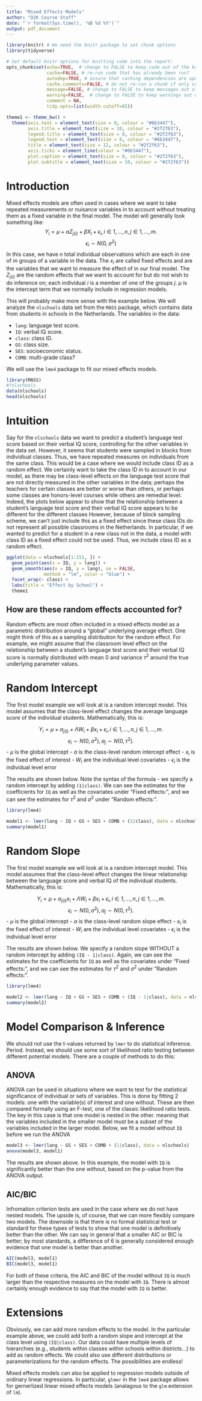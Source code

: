```yaml
---
title: "Mixed Effects Models"
author: "D2K Course Staff"
date: "`r format(Sys.time(), '%B %d %Y')`"
output: pdf_document
---
```


```r
library(knitr) # We need the knitr package to set chunk options
library(tidyverse)

# Set default knitr options for knitting code into the report:
opts_chunk$set(echo=TRUE,  # change to FALSE to keep code out of the knitted document
               cache=FALSE, # re-run code that has already been run?
               autodep=TRUE, # assure that caching dependencies are updated correctly
               cache.comments=FALSE, # do not re-run a chunk if only comments are changed
               message=FALSE, # change to FALSE to keep messages out of the knitted document
               warning=FALSE,  # change to FALSE to keep warnings out of the knitted document
               comment = NA,
               tidy.opts=list(width.cutoff=65))

theme1 <- theme_bw() +
  theme(axis.text = element_text(size = 8, colour = "#6b3447"),
        axis.title = element_text(size = 10, colour = "#2f2f63"),
        legend.title = element_text(size = 8, colour = "#2f2f63"),
        legend.text = element_text(size = 8, colour = "#6b3447"), 
        title = element_text(size = 12, colour = "#2f2f63"), 
        axis.ticks = element_line(colour = "#6b3447"),
        plot.caption = element_text(size = 8, colour = "#2f2f63"),
        plot.subtitle = element_text(size = 10, colour = "#2f2f63"))
```

# Introduction

Mixed effects models are often used in cases where we want to take repeated measurements or nuisance variables in to account without treating them as a fixed variable in the final model. The model will generally look something like: $$Y_i = \mu + \alpha Z_{j(i)}+ \beta X_i + \epsilon_i, i \in 1, ..., n, j \in 1, ..., m.$$ $$\epsilon_i \sim N(0, \sigma^2)$$ In this case, we have $n$ total individual observations which are each in one of $m$ groups of a variable in the data. The $x_i$ are called fixed effects and are the variables that we want to measure the effect of in our final model. The $Z_{j(i)}$ are the random effects that we want to account for but do not wish to do inference on; each individual $i$ is a member of one of the groups $j$. $\mu$ is the intercept term that we normally include in regression models.

This will probably make more sense with the example below. We will analyze the `nlschools` data set from the `MASS` package, which contains data from students in schools in the Netherlands. The variables in the data:

- `lang`: language test score.
- `IQ`: verbal IQ score.
- `class`: class ID.
- `GS`: class size.
- `SES`: socioeconomic status.
- `COMB`: multi-grade class?

We will use the `lme4` package to fit our mixed effects models.

\newpage

```r
library(MASS)
#?nlschools
data(nlschools)
head(nlschools)
```

# Intuition

Say for the `nlschools` data we want to predict a student's language test score based on their verbal IQ score, controlling for the other variables in the data set. However, it seems that students were sampled in blocks from individiual classes. Thus, we have repeated measures on individuals from the same class. This would be a case where we would include class ID as a random effect. We certainly want to take the class ID in to account in our model, as there may be class-level effects on the language test score that are not directly measured in the other variables in the data; perhaps the teachers for certain classes are better or worse than others, or perhaps some classes are honors-level courses while others are remedial level. Indeed, the plots below appear to show that the relationship between a student's language test score and their verbal IQ score appears to be different for the different classes However, because of block sampling scheme, we can't just include this as a fixed effect since these class IDs do not represent all possible classrooms in the Netherlands. In particular, if we wanted to predict for a student in a new class not in the data, a model with class ID as a fixed effect could not be used. Thus, we include class ID as a random effect.

```r
ggplot(data = nlschools[1:151, ]) +
  geom_point(aes(x = IQ, y = lang)) + 
  geom_smooth(aes(x = IQ, y = lang), se = FALSE,
              method = "lm", color = "blue") +
  facet_wrap(~ class) + 
  labs(title = "Effect by School") +
  theme1
```

## How are these random effects accounted for?

Random effects are most often included in a mixed effects model as a parametric distribution around a "global" underlying average effect. One might think of this as a sampling distribution for the random effect. For example, we might assume that the classroom level effect on the relationship between a student's language test score and their verbal IQ score is normally distributed with mean 0 and variance $\tau^2$ around the true underlying parameter values. 

\newpage

# Random Intercept

The first model example we will look at is a random intercept model. This model assumes that the class-level effect changes the average language score of the individual students. Mathematically, this is:

$$Y_i = \mu + \alpha_{j(i)}+ \Lambda W_i + \beta x_i + \epsilon_i, i \in 1, ..., n, j \in 1, ..., m.$$ $$\epsilon_i \sim N(0, \sigma^2), \alpha_j \sim N(0, \tau^2).$$ 
- $\mu$ is the global intercept
- $\alpha$ is the class-level random intercept effect
- $x_i$ is the fixed effect of interest
- $W_i$ are the individual level covariates
- $\epsilon_i$ is the individual level error

The results are shown below. Note the syntax of the formula - we specify a random intercept by adding `(1|class)`. We can see the estimates for the coefficients for `IQ` as well as the covariates under "Fixed effects:", and we can see the estimates for $\tau^2$ and $\sigma^2$ under "Random effects:". 

```r
library(lme4)

model1 <- lmer(lang ~ IQ + GS + SES + COMB + (1|class), data = nlschools)
summary(model1)
```

\newpage

# Random Slope

The first model example we will look at is a random intercept model. This model assumes that the class-level effect changes the linear relationship between the language score and verbal IQ of the individual students. Mathematically, this is:

$$Y_i = \mu + \alpha_{j(i)}x_i+ \Lambda W_i + \beta x_i + \epsilon_i, i \in 1, ..., n, j \in 1, ..., m.$$ $$\epsilon_i \sim N(0, \sigma^2), \alpha_j \sim N(0, \tau^2).$$ 
- $\mu$ is the global intercept
- $\alpha$ is the class-level random slope effect
- $x_i$ is the fixed effect of interest
- $W_i$ are the individual level covariates
- $\epsilon_i$ is the individual level error

The results are shown below. We specify a random slope WITHOUT a random intercept by adding `(IQ - 1|class)`. Again, we can see the estimates for the coefficients for `IQ` as well as the covariates under "Fixed effects:", and we can see the estimates for $\tau^2$ and $\sigma^2$ under "Random effects:". 

```r
library(lme4)

model2 <- lmer(lang ~ IQ + GS + SES + COMB + (IQ - 1|class), data = nlschools)
summary(model2)
```


\newpage

# Model Comparison & Inference

We should not use the t-values returned by `lmer` to do statistical inference. Period. Instead, we should use some sort of likelihood ratio testing between different potential models. There are a couple of methods to do this:

## ANOVA

ANOVA can be used in situations where we want to test for the statistical significance of individual or sets of variables. This is done by fitting 2 models: one with the variable(s) of interest and one without. These are then compared formally using an F-test, one of the classic likelihood ratio tests. The key in this case is that one model is nested in the other. meaning that the variables included in the smaller model must be a subset of the variables included in the larger model. Below, we fit a model without `IQ` before we run the ANOVA

```r
model3 <- lmer(lang ~ GS + SES + COMB + (1|class), data = nlschools)
anova(model3, model1)
```

The results are shown above. In this example, the model with `IQ` is significantly better than the one without, based on the p-value from the ANOVA output.

## AIC/BIC

Infromation criterion tests are used in the case where we do not have nested models. The upside is, of course, that we can more flexibly compare two models. The downside is that there is no formal statistical test or standard for these types of tests to show that one model is definitively better than the other. We can say in general that a smaller AIC or BIC is better; by most standards, a difference of 6 is generally considered enough evidence that one model is better than another.

```r
AIC(model3, model1)
BIC(model3, model1)
```

For both of these criteria, the AIC and BIC of the model without `IQ` is much larger than the respective measures on the model with `IQ`. There is almost certainly enough evidence to say that the model with `IQ` is better.

\newpage

# Extensions

Obviously, we can add more random effects to the model. In the particular example above, we could add both a random slope and intercept at the class level using `(IQ|class)`. Our data could have multiple levels of hierarchies (e.g., students within classes within schools within districts...) to add as random effects. We could also use different distributions or parameterizations for the random effects. The possibilities are endless!

Mixed effects models can also be applied to regression models outside of ordinary linear regressions. In particular, `glmer` in the `lme4` package allows for gernerlized linear mixed effects models (analagous to the `glm` extension of `lm`).